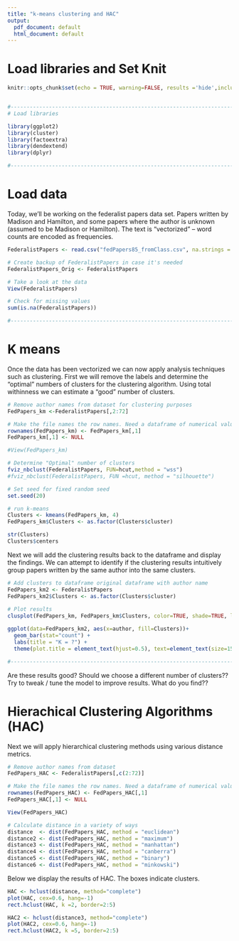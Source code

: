 ```yaml
---
title: "k-means clustering and HAC"
output:
  pdf_document: default
  html_document: default
---
```


# Load libraries and Set Knit

```r
knitr::opts_chunk$set(echo = TRUE, warning=FALSE, results ='hide',include=TRUE,messages=FALSE)


#---------------------------------------------------------------------------------------------------------------------------------------------------------------
# Load libraries

library(ggplot2)
library(cluster)
library(factoextra)
library(dendextend)
library(dplyr)

#---------------------------------------------------------------------------------------------------------------------------------------------------------------

```
# Load data

Today, we'll be working on the federalist papers data set. Papers written by Madison and Hamilton, and some papers where the author is unknown (assumed to be Madison or Hamilton). The text is "vectorized" -- word counts are encoded as frequencies. 

```r
FederalistPapers <- read.csv("fedPapers85_fromClass.csv", na.strings = c(""))

# Create backup of FederalistPapers in case it's needed
FederalistPapers_Orig <- FederalistPapers

# Take a look at the data
View(FederalistPapers)

# Check for missing values
sum(is.na(FederalistPapers))

#---------------------------------------------------------------------------------------------------------------------------------------------------------------
```

# K means
Once the data has been vectorized we can now apply analysis techniques such as clustering. First we will remove the labels and determine the "optimal" numbers of clusters for the clustering algorithm. Using total withinness we can estimate a "good" number of clusters. 

```r
# Remove author names from dataset for clustering purposes
FedPapers_km <-FederalistPapers[,2:72]

# Make the file names the row names. Need a dataframe of numerical values for k-means
rownames(FedPapers_km) <- FedPapers_km[,1]
FedPapers_km[,1] <- NULL

#View(FedPapers_km)

# Determine "Optimal" number of clusters
fviz_nbclust(FederalistPapers, FUN=hcut,method = "wss")
#fviz_nbclust(FederalistPapers, FUN =hcut, method = "silhouette")

# Set seed for fixed random seed
set.seed(20)

# run k-means
Clusters <- kmeans(FedPapers_km, 4)
FedPapers_km$Clusters <- as.factor(Clusters$cluster)

str(Clusters)
Clusters$centers

```

Next we will add the clustering results back to the dataframe and display the findings. We can attempt to identify if the clustering results intuitively group papers written by the same author into the same clusters.


```r
# Add clusters to dataframe original dataframe with author name
FedPapers_km2 <- FederalistPapers
FedPapers_km2$Clusters <- as.factor(Clusters$cluster)
                                      
# Plot results
clusplot(FedPapers_km, FedPapers_km$Clusters, color=TRUE, shade=TRUE, labels=0, lines=0)

ggplot(data=FedPapers_km2, aes(x=author, fill=Clusters))+
  geom_bar(stat="count") +
  labs(title = "K = ?") +
  theme(plot.title = element_text(hjust=0.5), text=element_text(size=15))

#---------------------------------------------------------------------------------------------------------------------------------------------------------------
```

Are these results good? Should we choose a different number of clusters?? Try to tweak / tune the model to improve results. What do you find??

# Hierachical Clustering Algorithms (HAC)

Next we will apply hierarchical clustering methods using various distance metrics. 

```r

# Remove author names from dataset
FedPapers_HAC <- FederalistPapers[,c(2:72)]

# Make the file names the row names. Need a dataframe of numerical values for HAC
rownames(FedPapers_HAC) <- FedPapers_HAC[,1]
FedPapers_HAC[,1] <- NULL

View(FedPapers_HAC)

# Calculate distance in a variety of ways
distance  <- dist(FedPapers_HAC, method = "euclidean")
distance2 <- dist(FedPapers_HAC, method = "maximum")
distance3 <- dist(FedPapers_HAC, method = "manhattan")
distance4 <- dist(FedPapers_HAC, method = "canberra")
distance5 <- dist(FedPapers_HAC, method = "binary")
distance6 <- dist(FedPapers_HAC, method = "minkowski")
```

Below we display the results of HAC. The boxes indicate clusters.

```r

HAC <- hclust(distance, method="complete")
plot(HAC, cex=0.6, hang=-1)
rect.hclust(HAC, k =2, border=2:5)

HAC2 <- hclust(distance3, method="complete")
plot(HAC2, cex=0.6, hang=-1)
rect.hclust(HAC2, k =5, border=2:5)

```
